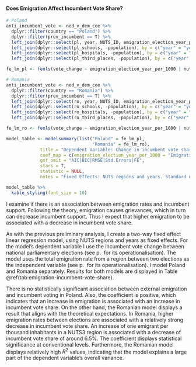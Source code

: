 #### Does Emigration Affect Incumbent Vote Share?

```r
# Poland
anti_incumbent_vote <- ned_v_dem_cee %>% 
  dplyr::filter(country == "Poland") %>%
  dplyr::filter(prev_incumbent == T) %>%
  left_join(dplyr::select(pl, year, NUTS_ID, emigration_election_year_per_1000), by = c("year" = "year", "nuts2016" = "NUTS_ID")) %>%
  left_join(dplyr::select(pl_schools, -population), by = c("year" = "year", "nuts2016" = "NUTS_ID")) %>%
  left_join(dplyr::select(pl_hospitals, -population), by = c("year" = "year", "nuts2016" = "NUTS_ID")) %>% 
  left_join(dplyr::select(pl_third_places, -population), by = c("year" = "year", "nuts2016" = "NUTS_ID"))

fe_lm_pl <- feols(vote_change ~ emigration_election_year_per_1000 | nuts2016 + year, data = anti_incumbent_vote)

# Romania
anti_incumbent_vote <- ned_v_dem_cee %>% 
  dplyr::filter(country == "Romania") %>%
  dplyr::filter(prev_incumbent == T) %>%
  left_join(dplyr::select(ro, year, NUTS_ID, emigration_election_year_per_1000), by = c("year" = "year", "nuts2016" = "NUTS_ID")) %>%
  left_join(dplyr::select(ro_schools, -population), by = c("year" = "year", "nuts2016" = "NUTS_ID")) %>%
  left_join(dplyr::select(ro_hospitals, -population), by = c("year" = "year", "nuts2016" = "NUTS_ID")) %>% 
  left_join(dplyr::select(ro_third_places, -population), by = c("year" = "year", "nuts2016" = "NUTS_ID"))

fe_lm_ro <- feols(vote_change ~ emigration_election_year_per_1000 | nuts2016 + year, data = anti_incumbent_vote)
```

```r
model_table <- modelsummary(list("Poland" = fe_lm_pl,
                                 "Romania" = fe_lm_ro),
             title = "Dependent Variable: Change in incumbent vote share",
             coef_map = c(emigration_election_year_per_1000 = "Emigration since last election"),
             gof_omit = "AIC|BIC|RMSE|Std.Errors|FE",
             stars = T,
             statistic = NULL,
             notes = "Fixed Effects: NUTS regions and years. Standard errors are grouped by NUTS region.")

model_table %>%
  kable_styling(font_size = 10)
```

I examine if there is an association between emigration rates and incumbent support. Following the theory, emigration causes grievances, which in turn can decrease incumbent support. Thus I expect that higher emigration to be associated with a decrease in incumbent vote share.

As with the previous preliminary analysis, I create a two-way fixed effect linear regression model, using NUTS regions and years as fixed effects. For the model’s dependent variable I use the incumbent vote change between national parliamentary elections (see p. \pageref{passage:incumbent-vote-share-change} for its operationalisation). The model uses the total emigration rate from a region between two elections as the independent variable (see p. \pageref{passage:emigration-rate} for its operationalisation). I model Poland and Romania separately. Results for both models are displayed in Table \@ref(tab:emigration-incumbent-vote-share).

There is no statistically significant association between external emigration and incumbent voting in Poland. Also, the coefficient is positive, which indicates that an increase in emigration is associated with an increase in incumbent vote share. On the other hand, the Romanian model displays a result that aligns with the theoretical expectations. In Romania, higher emigration rates between elections are associated with a relatively strong decrease in incumbent vote share. An increase of one emigrant per thousand inhabitants in a NUTS3 region is associated with a decrease of incumbent vote share of around $6.5\%$. The coefficient displays statistical significance at conventional levels. Furthermore, the Romanian model displays relatively high $R^2$ values, indicating that the model explains a large part of the dependent variable's overall variance.
